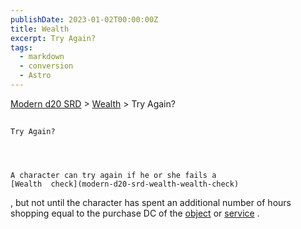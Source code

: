 ```yaml
---
publishDate: 2023-01-02T00:00:00Z
title: Wealth
excerpt: Try Again?
tags:
  - markdown
  - conversion
  - Astro
---
```


[Modern d20 SRD](/#modernD20) >
[Wealth](modern-d20-srd-wealth-index) > Try Again?

##

    Try Again?




    A character can try again if he or she fails a
    [Wealth  check](modern-d20-srd-wealth-wealth-check)
, but not until the character has spent an additional number of hours shopping equal to the purchase DC of the
[object](modern-d20-srd-equipment-equipment-general)
or
[service](modern-d20-srd-equipment-services)
.
